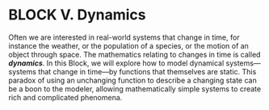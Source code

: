 # BLOCK V. Dynamics {#sec-dynamics-part .unnumbered}

Often we are interested in real-world systems that change in time, for instance the weather, or the population of a species, or the motion of an object through space. The mathematics relating to changes in time is called ***dynamics***. In this Block, we will explore how to model dynamical systems---systems that change in time---by functions that themselves are static. This paradox of using an unchanging function to describe a changing state can be a boon to the modeler, allowing mathematically simple systems to create rich and complicated phenomena.  